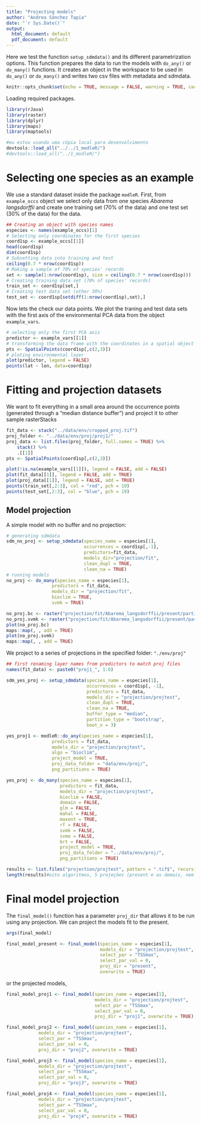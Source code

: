 ```yaml
---
title: "Projecting models"
author: "Andrea Sánchez Tapia"
date: "`r Sys.Date()`"
output:
  html_document: default
  pdf_document: default
---
```


Here we test the function `setup_sdmdata()` and its different parametrization options. This function prepares the data to run the models with `do_any()` or `do_many()` functions. It creates an object in the workspace to be used in `do_any()` or `do_many()` and writes two csv files with metadata and sdmdata.

```r
knitr::opts_chunk$set(echo = TRUE, message = FALSE, warning = TRUE, cache = FALSE)
```

Loading required packages.

```r
library(rJava)
library(raster)
library(dplyr)
library(maps)
library(maptools)

```

```r
#eu estou usando uma cópia local para desenvolvimento
devtools::load_all("../../1_modleR/")
#devtools::load_all("../1_modleR/")
```

# Selecting one species as an example

We use a standard dataset inside the package `modleR`. First, from `example_occs` object we select only data from one species *Abarema langsdorffii* and create one training set (70% of the data) and one test set (30% of the data) for the data.

```r
## Creating an object with species names
especies <- names(example_occs)[1]
# Selecting only coordinates for the first species
coord1sp <- example_occs[[1]]
head(coord1sp)
dim(coord1sp)
# Subsetting data into training and test
ceiling(0.7 * nrow(coord1sp))
# Making a sample of 70% of species' records
set <- sample(1:nrow(coord1sp), size = ceiling(0.7 * nrow(coord1sp)))
# Creating training data set (70% of species' records)
train_set <- coord1sp[set,]
# Creating test data set (other 30%)
test_set <- coord1sp[setdiff(1:nrow(coord1sp),set),]
```

Now lets the check our data points. We plot the traning and test data sets with the first axis of the environmental PCA data from the object `example_vars`.

```r
# selecting only the first PCA axis
predictor <- example_vars[[1]]
# transforming the data frame with the coordinates in a spatial object
pts <- SpatialPoints(coord1sp[,c(2,3)])
# ploting environmental layer
plot(predictor, legend = FALSE)
points(lat ~ lon, data=coord1sp)
```


# Fitting and projection datasets

We want to fit everything in a small area around the occurrence points (generated through a "median distance buffer") and project it to other sample rasterStacks 

```r
fit_data <- stack("../data/env/cropped_proj.tif")
proj_folder <- "../data/env/proj/proj1/"
proj_data <- list.files(proj_folder, full.names = TRUE) %>%
    stack() %>%
    .[[1]]
pts <- SpatialPoints(coord1sp[,c(2,3)])

plot(!is.na(example_vars[[1]]), legend = FALSE, add = FALSE)
plot(fit_data[[1]], legend = FALSE, add = TRUE)
plot(proj_data[[1]], legend = FALSE, add = TRUE)
points(train_set[,2:3], col = "red", pch = 19)
points(test_set[,2:3], col = "blue", pch = 19)

```


## Model projection

A simple model with no buffer and no projection: 

```r
# generating sdmdata
sdm_no_proj <- setup_sdmdata(species_name = especies[1], 
                             occurrences = coord1sp[,-1],
                             predictors=fit_data, 
                             models_dir="projection/fit", 
                             clean_dupl = TRUE, 
                             clean_na = TRUE)
# running models
no_proj <- do_many(species_name = especies[1],
                 predictors = fit_data,
                 models_dir = "projection/fit",
                 bioclim = TRUE,
                 svmk = TRUE)

no_proj.bc <- raster("projection/fit/Abarema_langsdorffii/present/partitions/bioclim_cont_Abarema_langsdorffii_1_1.tif")
no_proj.svmk <- raster("projection/fit/Abarema_langsdorffii/present/partitions/svmk_cont_Abarema_langsdorffii_1_1.tif")
plot(no_proj.bc)
maps::map(, , add = TRUE)
plot(no_proj.svmk)
maps::map(, , add = TRUE)
```


We project to a series of projections in the specified folder: `"./env/proj"`

```r
## first renaming layer names from predictors to match proj files 
names(fit_data) <- paste0("proj1_", 1:6)

sdm_yes_proj <- setup_sdmdata(species_name = especies[1],
                              occurrences = coord1sp[, -1],
                              predictors = fit_data,
                              models_dir = "projection/projtest",
                              clean_dupl = TRUE,
                              clean_na = TRUE,
                              buffer_type = "median",
                              partition_type = "bootstrap",
                              boot_n = 3)

yes_proj1 <- modleR::do_any(species_name = especies[1],
                 predictors = fit_data,
                 models_dir = "projection/projtest",
                 algo = "bioclim",
                 project_model = TRUE,
                 proj_data_folder = "data/env/proj/",
                 png_partitions = TRUE)

yes_proj <- do_many(species_name = especies[1],
                    predictors = fit_data,
                    models_dir = "projection/projtest",
                    bioclim = FALSE,
                    domain = FALSE,
                    glm = FALSE,
                    mahal = FALSE,
                    maxent = TRUE,
                    rf = FALSE,
                    svmk = FALSE,
                    svme = FALSE,
                    brt = FALSE,
                    project_model = TRUE,
                    proj_data_folder = "../data/env/proj/",
                    png_partitions = TRUE)
```

```r
results <- list.files("projection/projtest", pattern = ".tif$", recursive = TRUE, full.names = TRUE)
length(results)#oito algoritmos, 5 projeções (present e as demais, nem vou plotar)
```

# Final model projection


The `final_model()` function has a parameter `proj_dir` that allows it to be run using any projection. We can project the models fit to the present.

```r
args(final_model)

final_model_present <- final_model(species_name = especies[1],
                                   models_dir = "projection/projtest",
                                   select_par = "TSSmax",
                                   select_par_val = 0,
                                   proj_dir = "present", 
                                   overwrite = TRUE)
```

or the projected models, 

```r
final_model_proj1 <- final_model(species_name = especies[1],
                                 models_dir = "projection/projtest",
                                 select_par = "TSSmax",
                                 select_par_val = 0,
                                 proj_dir = "proj1", overwrite = TRUE)

final_model_proj2 <- final_model(species_name = especies[1],
            models_dir = "projection/projtest",
            select_par = "TSSmax",
            select_par_val = 0,
            proj_dir = "proj2", overwrite = TRUE)

final_model_proj3 <- final_model(species_name = especies[1],
            models_dir = "projection/projtest",
            select_par = "TSSmax",
            select_par_val = 0,
            proj_dir = "proj3", overwrite = TRUE)

final_model_proj4 <- final_model(species_name = especies[1],
            models_dir = "projection/projtest",
            select_par = "TSSmax",
            select_par_val = 0,
            proj_dir = "proj4", overwrite = TRUE)
```

